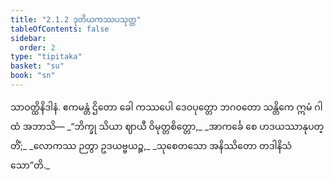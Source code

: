 ```yaml
---
title: "2.1.2 ဒုတိယကဿပသုတ္တ"
tableOfContents: false
sidebar:
  order: 2
type: "tipitaka"
basket: "su"
book: "sn"
---
```



<DynamicBreadcrumb />

<Division number="83" book="sn" e="ch" v="18" p="293">

<Paragraph number="374" book="sn">
သာဝတ္ထိနိဒါနံ. ဧကမန္တံ ဌိတော ခေါ ကဿပေါ ဒေဝပုတ္တော ဘဂဝတော သန္တိကေ ဣမံ ဂါထံ အဘာသိ—
</Paragraph>

<Paragraph number="375" type="verses" book="sn">
_“ဘိက္ခု သိယာ ဈာယီ ဝိမုတ္တစိတ္တော,_  
_အာကင်္ခေ စေ ဟဒယဿာနုပတ္တိံ;_  
_လောကဿ ဉတွာ ဥဒယဗ္ဗယဉ္စ,_  
_သုစေတသော အနိဿိတော တဒါနိသံသော”တိ._
</Paragraph>
</Division>